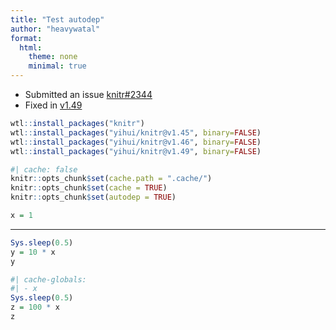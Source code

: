 ```yaml
---
title: "Test autodep"
author: "heavywatal"
format:
  html:
    theme: none
    minimal: true
---
```


- Submitted an issue [knitr#2344](https://github.com/yihui/knitr/issues/2344)
- Fixed in [v1.49](https://github.com/yihui/knitr/releases/tag/v1.49)

```r
wtl::install_packages("knitr")
wtl::install_packages("yihui/knitr@v1.45", binary=FALSE)
wtl::install_packages("yihui/knitr@v1.46", binary=FALSE)
wtl::install_packages("yihui/knitr@v1.49", binary=FALSE)
```

```r
#| cache: false
knitr::opts_chunk$set(cache.path = ".cache/")
knitr::opts_chunk$set(cache = TRUE)
knitr::opts_chunk$set(autodep = TRUE)
```

```r
x = 1
```

---

```r
Sys.sleep(0.5)
y = 10 * x
y
```

```r
#| cache-globals:
#| - x
Sys.sleep(0.5)
z = 100 * x
z
```
